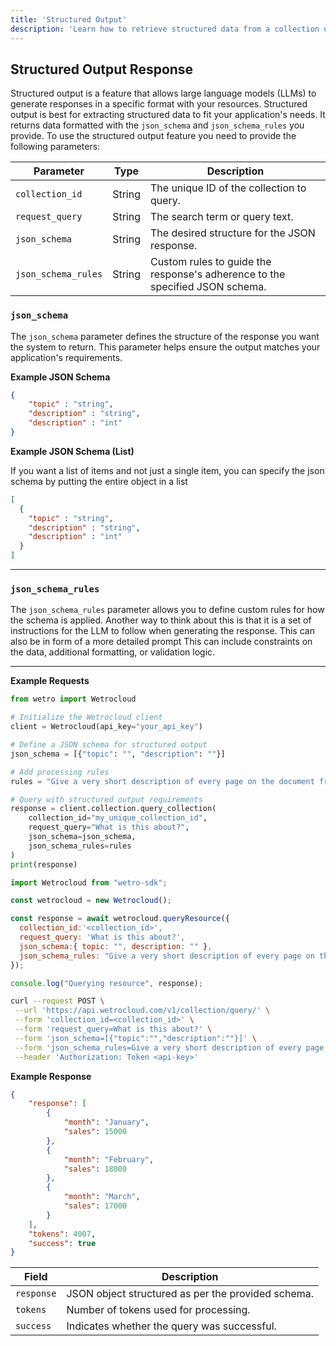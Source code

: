 ```yaml
---
title: 'Structured Output'
description: 'Learn how to retrieve structured data from a collection using the Wetrocloud API'
---
```


## Structured Output Response
Structured output is a feature that allows large language models (LLMs) to generate responses in a specific format with your resources. Structured output is best for extracting structured data to fit your application's needs. It returns data formatted with the `json_schema` and `json_schema_rules` you provide.
To use the structured output feature you need to provide the following parameters:

| Parameter           | Type   | Description                                                                 |
|----------------------|--------|-----------------------------------------------------------------------------|
| `collection_id`      | String | The unique ID of the collection to query.                                   |
| `request_query`      | String | The search term or query text.                                              |
| `json_schema`        | String | The desired structure for the JSON response.                                |
| `json_schema_rules`  | String | Custom rules to guide the response's adherence to the specified JSON schema.|

### `json_schema`

The `json_schema` parameter defines the structure of the response you want the system to return. This parameter helps ensure the output matches your application's requirements.

**Example JSON Schema**

```json
{
    "topic" : "string",
    "description" : "string",
    "description" : "int"
}
```

**Example JSON Schema (List)**

If you want a list of items and not just a single item, you can specify the json schema by putting the entire object in a list

```json
[
  {
    "topic" : "string",
    "description" : "string",
    "description" : "int"
  }
]
```

---

### `json_schema_rules`

The `json_schema_rules` parameter allows you to define custom rules for how the schema is applied. Another way to think about this is that it is a set of instructions for the LLM to follow when generating the response. This can also be in form of a more detailed prompt This can include constraints on the data, additional formatting, or validation logic.


---
**Example Requests**

<CodeGroup>

```python Python
from wetro import Wetrocloud

# Initialize the Wetrocloud client
client = Wetrocloud(api_key="your_api_key")

# Define a JSON schema for structured output
json_schema = [{"topic": "", "description": ""}]

# Add processing rules
rules = "Give a very short description of every page on the document from"

# Query with structured output requirements
response = client.collection.query_collection(
    collection_id="my_unique_collection_id",
    request_query="What is this about?",
    json_schema=json_schema,
    json_schema_rules=rules
)
print(response)
```

```javascript Javascript
import Wetrocloud from "wetro-sdk";

const wetrocloud = new Wetrocloud();

const response = await wetrocloud.queryResource({
  collection_id:'<collection_id>',
  request_query: 'What is this about?',
  json_schema:{ topic: "", description: "" },
  json_schema_rules: "Give a very short description of every page on the document from",
});

console.log("Querying resource", response);
```

```bash cURL
curl --request POST \
 --url 'https://api.wetrocloud.com/v1/collection/query/' \
 --form 'collection_id=<collection_id>' \
 --form 'request_query=What is this about?' \
 --form 'json_schema=[{"topic":"","description":""}]' \
 --form 'json_schema_rules=Give a very short description of every page on the document from' \
 --header 'Authorization: Token <api-key>'
```
</CodeGroup>

**Example Response**
```json
{
    "response": [
        {
            "month": "January",
            "sales": 15000
        },
        {
            "month": "February",
            "sales": 18000
        },
        {
            "month": "March",
            "sales": 17000
        }
    ],
    "tokens": 4007,
    "success": true
}
```
| Field     | Description                                           |
|-----------|-------------------------------------------------------|
| `response` | JSON object structured as per the provided schema.   |
| `tokens`   | Number of tokens used for processing.                |
| `success`  | Indicates whether the query was successful.          |